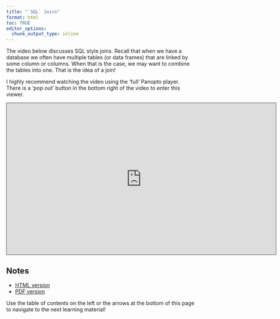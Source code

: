```yaml
---
title: "`SQL` Joins"
format: html
toc: TRUE
editor_options: 
  chunk_output_type: inline
---
```


The video below discusses SQL style joins. Recall that when we have a database we often have multiple tables (or data frames) that are linked by some column or columns. When that is the case, we may want to combine the tables into one. That is the idea of a join!

I highly recommend watching the video using the 'full' Panopto player. There is a 'pop out' button in the bottom right of the video to enter this viewer.

```{=html}
<iframe src="https://ncsu.hosted.panopto.com/Panopto/Pages/Embed.aspx?id=a479c9d3-6a6a-4318-b3ab-b17e0108aca8&autoplay=false&offerviewer=true&showtitle=true&showbrand=false&captions=false&interactivity=all" height="405" width="720" style="border: 1px solid #464646;" allowfullscreen allow="autoplay" aria-label="Panopto Embedded Video Player" aria-description="22 - SQL Style Joins" ></iframe>
```

## Notes

- <a href = "22-SQL_Style_Joins.html" target = "_blank">HTML version</a>
- <a href = "PDFs/22-SQL_Style_Joins.pdf" target = "_blank">PDF version</a>


Use the table of contents on the left or the arrows at the bottom of this page to navigate to the next learning material!